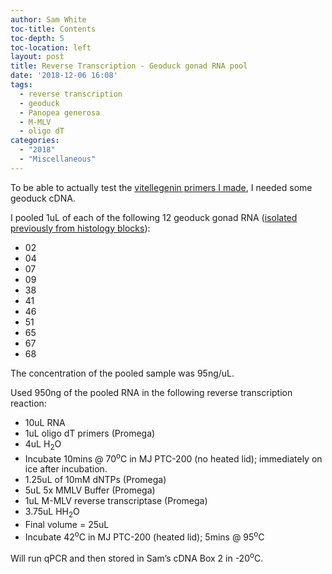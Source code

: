 ```yaml
---
author: Sam White
toc-title: Contents
toc-depth: 5
toc-location: left
layout: post
title: Reverse Transcription - Geoduck gonad RNA pool
date: '2018-12-06 16:08'
tags:
  - reverse transcription
  - geoduck
  - Panopea generosa
  - M-MLV
  - oligo dT
categories:
  - "2018"
  - "Miscellaneous"
---
```

To be able to actually test the [vitellegenin primers I made](https://robertslab.github.io/sams-notebook/posts/2018/2018-11-29-Primer-Design---Geoduck-Vitellogenin-using-Primer3/), I needed some geoduck cDNA.

I pooled 1uL of each of the following 12 geoduck gonad RNA ([isolated previously from histology blocks](https://robertslab.github.io/sams-notebook/posts/2015/2015-05-28-bioanalyzer-geoduck-gonad-rna-quality-assessment/)):

- 02
- 04
- 07
- 09
- 38
- 41
- 46
- 51
- 65
- 67
- 68

The concentration of the pooled sample was 95ng/uL.

Used 950ng of the pooled RNA in the following reverse transcription reaction:

- 10uL RNA
- 1uL oligo dT primers (Promega)
- 4uL H<sub>2</sub>O
- Incubate 10mins @ 70<sup>o</sup>C in MJ PTC-200 (no heated lid); immediately on ice after incubation.
- 1.25uL of 10mM dNTPs (Promega)
- 5uL 5x MMLV Buffer (Promega)
- 1uL M-MLV reverse transcriptase (Promega)
- 3.75uL HH<sub>2</sub>O
- Final volume = 25uL
- Incubate 42<sup>o</sup>C in MJ PTC-200 (heated lid); 5mins @ 95<sup>o</sup>C

Will run qPCR and then stored in Sam's cDNA Box 2 in -20<sup>o</sup>C.
